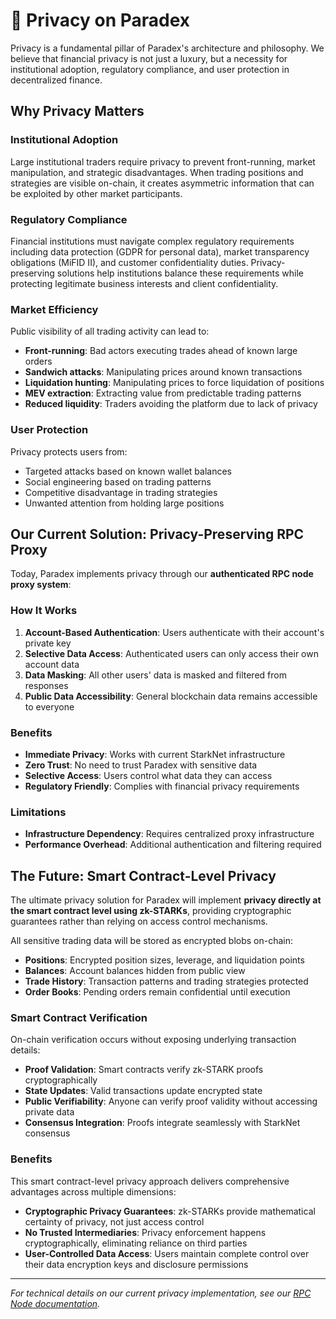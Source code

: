# 🔐 Privacy on Paradex

Privacy is a fundamental pillar of Paradex's architecture and philosophy. We believe that financial privacy is not just a luxury, but a necessity for institutional adoption, regulatory compliance, and user protection in decentralized finance.

## Why Privacy Matters

### **Institutional Adoption**
Large institutional traders require privacy to prevent front-running, market manipulation, and strategic disadvantages. When trading positions and strategies are visible on-chain, it creates asymmetric information that can be exploited by other market participants.

### **Regulatory Compliance**
Financial institutions must navigate complex regulatory requirements including data protection (GDPR for personal data), market transparency obligations (MiFID II), and customer confidentiality duties. Privacy-preserving solutions help institutions balance these requirements while protecting legitimate business interests and client confidentiality.

### **Market Efficiency**
Public visibility of all trading activity can lead to:
- **Front-running**: Bad actors executing trades ahead of known large orders
- **Sandwich attacks**: Manipulating prices around known transactions
- **Liquidation hunting**: Manipulating prices to force liquidation of positions
- **MEV extraction**: Extracting value from predictable trading patterns
- **Reduced liquidity**: Traders avoiding the platform due to lack of privacy

### **User Protection**
Privacy protects users from:
- Targeted attacks based on known wallet balances
- Social engineering based on trading patterns
- Competitive disadvantage in trading strategies
- Unwanted attention from holding large positions

## Our Current Solution: Privacy-Preserving RPC Proxy

Today, Paradex implements privacy through our **authenticated RPC node proxy system**:

### **How It Works**
1. **Account-Based Authentication**: Users authenticate with their account's private key
2. **Selective Data Access**: Authenticated users can only access their own account data
3. **Data Masking**: All other users' data is masked and filtered from responses
4. **Public Data Accessibility**: General blockchain data remains accessible to everyone

### **Benefits**
- **Immediate Privacy**: Works with current StarkNet infrastructure
- **Zero Trust**: No need to trust Paradex with sensitive data
- **Selective Access**: Users control what data they can access
- **Regulatory Friendly**: Complies with financial privacy requirements

### **Limitations**
- **Infrastructure Dependency**: Requires centralized proxy infrastructure
- **Performance Overhead**: Additional authentication and filtering required

## The Future: Smart Contract-Level Privacy

The ultimate privacy solution for Paradex will implement **privacy directly at the smart contract level using zk-STARKs**, providing cryptographic guarantees rather than relying on access control mechanisms.

All sensitive trading data will be stored as encrypted blobs on-chain:
- **Positions**: Encrypted position sizes, leverage, and liquidation points
- **Balances**: Account balances hidden from public view
- **Trade History**: Transaction patterns and trading strategies protected
- **Order Books**: Pending orders remain confidential until execution

### **Smart Contract Verification**
On-chain verification occurs without exposing underlying transaction details:
- **Proof Validation**: Smart contracts verify zk-STARK proofs cryptographically
- **State Updates**: Valid transactions update encrypted state
- **Public Verifiability**: Anyone can verify proof validity without accessing private data
- **Consensus Integration**: Proofs integrate seamlessly with StarkNet consensus

### **Benefits**

This smart contract-level privacy approach delivers comprehensive advantages across multiple dimensions:

- **Cryptographic Privacy Guarantees**: zk-STARKs provide mathematical certainty of privacy, not just access control
- **No Trusted Intermediaries**: Privacy enforcement happens cryptographically, eliminating reliance on third parties
- **User-Controlled Data Access**: Users maintain complete control over their data encryption keys and disclosure permissions

---

*For technical details on our current privacy implementation, see our [RPC Node documentation](/paradex-chain/paradex-chain-rpc-node).*